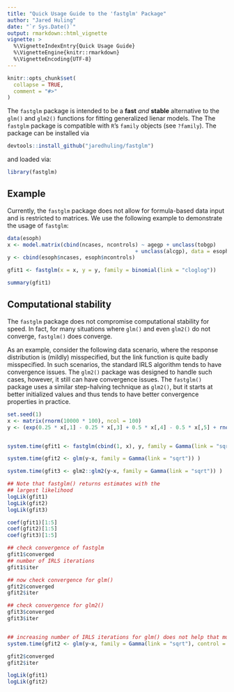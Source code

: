 ```yaml
---
title: "Quick Usage Guide to the 'fastglm' Package"
author: "Jared Huling"
date: "`r Sys.Date()`"
output: rmarkdown::html_vignette
vignette: >
  %\VignetteIndexEntry{Quick Usage Guide}
  %\VignetteEngine{knitr::rmarkdown}
  %\VignetteEncoding{UTF-8}
---
```


```r
knitr::opts_chunk$set(
  collapse = TRUE,
  comment = "#>"
)
```

The `fastglm` package is intended to be a **fast** *and* **stable** alternative to the `glm()` and `glm2()` functions for fitting generalized lienar models. The The `fastglm` package is compatible with `R`'s `family` objects (see `?family`). The package can be installed via

```r
devtools::install_github("jaredhuling/fastglm")
```

and loaded via:

```r
library(fastglm)
```


## Example

Currently, the `fastglm` package does not allow for formula-based data input and is restricted to matrices. We use the following example to demonstrate the usage of `fastglm`:

```r
data(esoph)
x <- model.matrix(cbind(ncases, ncontrols) ~ agegp + unclass(tobgp)
                                         + unclass(alcgp), data = esoph)
y <- cbind(esoph$ncases, esoph$ncontrols)

gfit1 <- fastglm(x = x, y = y, family = binomial(link = "cloglog"))

summary(gfit1)
```


## Computational stability 

The `fastglm` package does not compromise computational stability for speed. In fact, for many situations where `glm()` and even `glm2()` do not converge, `fastglm()` does converge.

As an example, consider the following data scenario, where the response distribution is (mildly) misspecified, but the link function is quite badly misspecified. In such scenarios, the standard IRLS algorithm tends to have convergence issues. The `glm2()` package was designed to handle such cases, however, it still can have convergence issues. The `fastglm()` package uses a similar step-halving technique as `glm2()`, but it starts at better initialized values and thus tends to have better convergence properties in practice. 

```r
set.seed(1)
x <- matrix(rnorm(10000 * 100), ncol = 100)
y <- (exp(0.25 * x[,1] - 0.25 * x[,3] + 0.5 * x[,4] - 0.5 * x[,5] + rnorm(10000)) ) + 0.1


system.time(gfit1 <- fastglm(cbind(1, x), y, family = Gamma(link = "sqrt")))

system.time(gfit2 <- glm(y~x, family = Gamma(link = "sqrt")) )

system.time(gfit3 <- glm2::glm2(y~x, family = Gamma(link = "sqrt")) )

## Note that fastglm() returns estimates with the
## largest likelihood
logLik(gfit1)
logLik(gfit2)
logLik(gfit3)

coef(gfit1)[1:5]
coef(gfit2)[1:5]
coef(gfit3)[1:5]

## check convergence of fastglm
gfit1$converged
## number of IRLS iterations
gfit1$iter

## now check convergence for glm()
gfit2$converged
gfit2$iter

## check convergence for glm2()
gfit3$converged
gfit3$iter


## increasing number of IRLS iterations for glm() does not help that much
system.time(gfit2 <- glm(y~x, family = Gamma(link = "sqrt"), control = list(maxit = 100)) )

gfit2$converged
gfit2$iter

logLik(gfit1)
logLik(gfit2)

```


